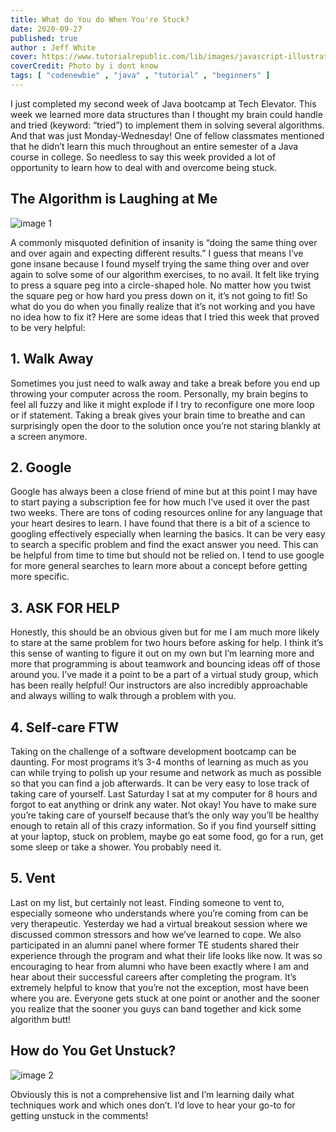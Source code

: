 ```yaml
---
title: What do You do When You're Stuck?  
date: 2020-09-27
published: true
author : Jeff White
cover: https://www.tutorialrepublic.com/lib/images/javascript-illustration.png
coverCredit: Photo by i dont know
tags: [ "codenewbie" , "java" , "tutorial" , "beginners" ]
---
```


I just completed my second week of Java bootcamp at Tech Elevator. This week we learned more data structures than I thought my brain could handle and tried (keyword: “tried”) to implement them in solving several algorithms. And that was just Monday-Wednesday! One of fellow classmates mentioned that he didn’t learn this much throughout an entire semester of a Java course in college. So needless to say this week provided a lot of opportunity to learn how to deal with and overcome being stuck. 

## The Algorithm is Laughing at Me 

![image 1](https://res.cloudinary.com/practicaldev/image/fetch/s--SEss2EEM--/c_limit%2Cf_auto%2Cfl_progressive%2Cq_auto%2Cw_880/https://dev-to-uploads.s3.amazonaws.com/i/ytjaeue73ullsjqkxeur.jpg)

A commonly misquoted definition of insanity is “doing the same thing over and over again and expecting different results.” I guess that means I’ve gone insane because I found myself trying the same thing over and over again to solve some of our algorithm exercises, to no avail. It felt like trying to press a square peg into a circle-shaped hole. No matter how you twist the square peg or how hard you press down on it, it’s not going to fit! So what do you do when you finally realize that it’s not working and you have no idea how to fix it? Here are some ideas that I tried this week that proved to be very helpful:

## 1. Walk Away 

Sometimes you just need to walk away and take a break before you end up throwing your computer across the room. Personally, my brain begins to feel all fuzzy and like it might explode if I try to reconfigure one more loop or if statement. Taking a break gives your brain time to breathe and can surprisingly open the door to the solution once you’re not staring blankly at a screen anymore. 

## 2. Google 

Google has always been a close friend of mine but at this point I may have to start paying a subscription fee for how much I’ve used it over the past two weeks. There are tons of coding resources online for any language that your heart desires to learn. I have found that there is a bit of a science to googling effectively especially when learning the basics. It can be very easy to search a specific problem and find the exact answer you need. This can be helpful from time to time but should not be relied on. I tend to use google for more general searches to learn more about a concept before getting more specific. 

## 3. ASK FOR HELP

Honestly, this should be an obvious given but for me I am much more likely to stare at the same problem for two hours before asking for help. I think it’s this sense of wanting to figure it out on my own but I’m learning more and more that programming is about teamwork and bouncing ideas off of those around you. I’ve made it a point to be a part of a virtual study group, which has been really helpful! Our instructors are also incredibly approachable and always willing to walk through a problem with you.

## 4. Self-care FTW

Taking on the challenge of a software development bootcamp can be daunting. For most programs it’s 3-4 months of learning as much as you can while trying to polish up your resume and network as much as possible so that you can find a job afterwards. It can be very easy to lose track of taking care of yourself. Last Saturday I sat at my computer for 8 hours and forgot to eat anything or drink any water. Not okay! You have to make sure you’re taking care of yourself because that’s the only way you’ll be healthy enough to retain all of this crazy information. So if you find yourself sitting at your laptop, stuck on problem, maybe go eat some food, go for a run, get some sleep or take a shower. You probably need it.

## 5. Vent

Last on my list, but certainly not least. Finding someone to vent to, especially someone who understands where you’re coming from can be very therapeutic. Yesterday we had a virtual breakout session where we discussed common stressors and how we’ve learned to cope. We also participated in an alumni panel where former TE students shared their experience through the program and what their life looks like now. It was so encouraging to hear from alumni who have been exactly where I am and hear about their successful careers after completing the program. It’s extremely helpful to know that you’re not the exception, most have been where you are. Everyone gets stuck at one point or another and the sooner you realize that the sooner you guys can band together and kick some algorithm butt!

## How do You Get Unstuck? 

![image 2](https://res.cloudinary.com/practicaldev/image/fetch/s--fkkby5PF--/c_limit%2Cf_auto%2Cfl_progressive%2Cq_auto%2Cw_880/https://dev-to-uploads.s3.amazonaws.com/i/7qnhty5wn8d2pbif5ehx.jpeg)

Obviously this is not a comprehensive list and I’m learning daily what techniques work and which ones don’t. I’d love to hear your go-to for getting unstuck in the comments!

